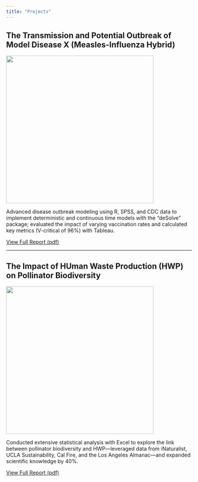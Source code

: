 ```yaml
---
title: "Projects"
---
```


## The Transmission and Potential Outbreak of Model Disease X (Measles-Influenza Hybrid)
![](images/vaccine.jpg){width=400px}

Advanced disease outbreak modeling using R, SPSS, and CDC data to implement deterministic and continuous time models with
the "deSolve" package; evaluated the impact of varying vaccination rates and calculated key metrics (V-critical of 96%) with
Tableau.

[View Full Report (pdf)](pdfs/The%20Transmission%20and%20Potential%20Outbreak%20of%20Model%20%20Disease%20X%20-%20Tracy%20Anyasi.pdf)

---

## The Impact of HUman Waste Production (HWP) on Pollinator Biodiversity
![](images/turtle.jpg){width=400px}

Conducted extensive statistical analysis with Excel to explore the link between pollinator biodiversity and HWP—leveraged data
from iNaturalist, UCLA Sustainability, Cal Fire, and the Los Angeles Almanac—and expanded scientific knowledge by 40%.

[View Full Report (pdf)](pdfs/The%20Potential%20Correlation%20Between%20the%20Biodiversity%20of%20Pollinators%20and%20Waste%20Production%20of%20Humans%20in%20Tonnage%20on%20a%20Temporal%20scale%20at%20UCLA%20.pdf)






